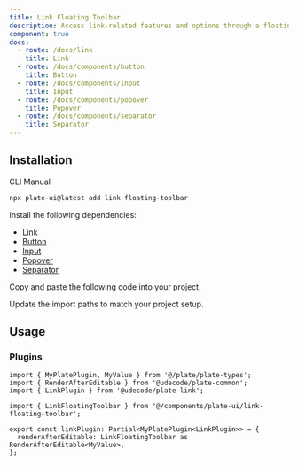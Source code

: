 ```yaml
---
title: Link Floating Toolbar
description: Access link-related features and options through a floating toolbar.
component: true
docs:
  - route: /docs/link
    title: Link
  - route: /docs/components/button
    title: Button
  - route: /docs/components/input
    title: Input
  - route: /docs/components/popover
    title: Popover
  - route: /docs/components/separator
    title: Separator
---
```


<ComponentPreview name="playground-demo" id="link" />

## Installation

<Tabs defaultValue="cli">

<TabsList>
<TabsTrigger value="cli">CLI</TabsTrigger>
<TabsTrigger value="manual">Manual</TabsTrigger>
</TabsList>
<TabsContent value="cli">

```bash
npx plate-ui@latest add link-floating-toolbar
```

</TabsContent>

<TabsContent value="manual">

<Steps>

<Step>

Install the following dependencies:

- [Link](/docs/link)
- [Button](/docs/components/button)
- [Input](/docs/components/input)
- [Popover](/docs/components/popover)
- [Separator](/docs/components/separator)

</Step>

<Step>

Copy and paste the following code into your project.

</Step>

<ComponentSource name="link-floating-toolbar" />

<Step>

Update the import paths to match your project setup.

</Step>

</Steps>

</TabsContent>

</Tabs>

## Usage

### Plugins

```tsx
import { MyPlatePlugin, MyValue } from '@/plate/plate-types';
import { RenderAfterEditable } from '@udecode/plate-common';
import { LinkPlugin } from '@udecode/plate-link';

import { LinkFloatingToolbar } from '@/components/plate-ui/link-floating-toolbar';

export const linkPlugin: Partial<MyPlatePlugin<LinkPlugin>> = {
  renderAfterEditable: LinkFloatingToolbar as RenderAfterEditable<MyValue>,
};
```

